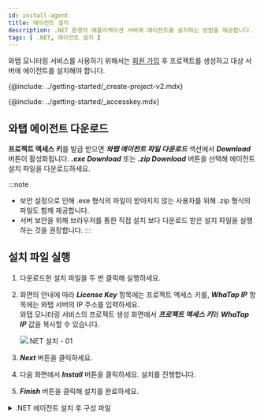 ```yaml
---
id: install-agent
title: 에이전트 설치
description: .NET 환경의 애플리케이션 서버에 에이전트를 설치하는 방법을 제공합니다.
tags: [ .NET, 에이전트 설치 ]
---
```



와탭 모니터링 서비스를 사용하기 위해서는 [회원 가입](https://www.whatap.io/ko/signup/) 후 프로젝트를 생성하고 대상 서버에 에이전트를 설치해야 합니다.

{@include: ../getting-started/_create-project-v2.mdx}   

{@include: ../getting-started/_accesskey.mdx}

## 와탭 에이전트 다운로드

**프로젝트 액세스 키**를 발급 받으면 ***와탭 에이전트 파일 다운로드*** 섹션에서 ***Download*** 버튼이 활성화됩니다. ***.exe Download*** 또는 ***.zip Download*** 버튼을 선택해 에이전트 설치 파일을 다운로드하세요.

:::note
* 보안 설정으로 인해 .exe 형식의 파일이 받아지지 않는 사용자를 위해 .zip 형식의 파일도 함께 제공합니다.
* 서버 보안을 위해 브라우저를 통한 직접 설치 보다 다운로드 받은 설치 파일을 실행하는 것을 권장합니다.
:::

## 설치 파일 실행

1. 다운로드한 설치 파일을 두 번 클릭해 실행하세요.

1. 화면의 안내에 따라 ***License Key*** 항목에는 프로젝트 액세스 키를, ***WhaTap IP*** 항목에는 와탭 서버의 IP 주소를 입력하세요.<br/>와탭 모니터링 서비스의 프로젝트 생성 화면에서 ***프로젝트 액세스 키***와 ***WhaTap IP*** 값을 복사할 수 있습니다.

    ![.NET 설치 - 01](https://img.whatap.io/media/agent_dotnet/install/agent_install_02.png)

1. ***Next*** 버튼을 클릭하세요.

1. 다음 화면에서 ***Install*** 버튼을 클릭하세요. 설치를 진행합니다.

1. ***Finish*** 버튼을 클릭해 설치를 완료하세요.

<details>
<summary>.NET 에이전트 설치 후 구성 파일</summary>

모니터링 정보를 수집하기 위한 트레이서, 수집한 정보를 서버에 전송하기 위한 에이전트로 구성합니다.

* *WhaTap.ClrProfiler.dll*: .NET CLR Profiler입니다. .NET 트레이싱 API와 연결됩니다.

* *WhaTap.Trace.dll*: 프로파일러에서 전달하는 데이터를 처리하고 에이전트로 전송합니다.

* *whatap_dotnet.exe*: 에이전트, 트레이서에서 전달된 정보를 수집 서버로 전송하는 프로그램입니다.

* *whatap.conf*: 에이전트 환경 설정 파일입니다.

</details>